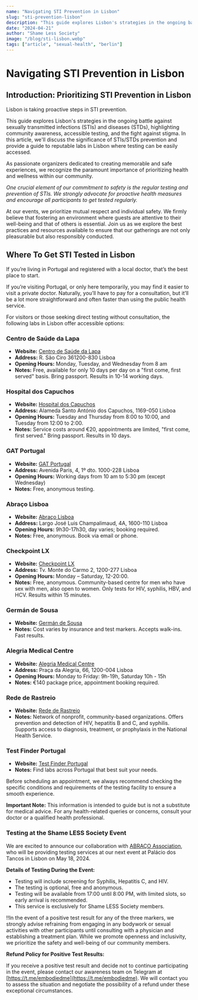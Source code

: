 ```yaml
---
name: "Navigating STI Prevention in Lisbon"
slug: "sti-prevention-lisbon"
description: "This guide explores Lisbon's strategies in the ongoing battle against sexually transmitted infections (STIs) and diseases (STDs)."
date: "2024-04-21"
author: "Shame Less Society"
image: "/blog/sti-lisbon.webp"
tags: ["article", "sexual-health", "berlin"]
---
```


# Navigating STI Prevention in Lisbon


## Introduction: Prioritizing STI Prevention in Lisbon

Lisbon is taking proactive steps in STI prevention.

This guide explores Lisbon's strategies in the ongoing battle against sexually transmitted infections (STIs) and diseases (STDs), highlighting community awareness, accessible testing, and the fight against stigma. In this article, we'll discuss the significance of STIs/STDs prevention and provide a guide to reputable labs in Lisbon where testing can be easily accessed.

As passionate organizers dedicated to creating memorable and safe experiences, we recognize the paramount importance of prioritizing health and wellness within our community.

*One crucial element of our commitment to safety is the regular testing and prevention of STIs. We strongly advocate for proactive health measures and encourage all participants to get tested regularly.*

At our events, we prioritize mutual respect and individual safety. We firmly believe that fostering an environment where guests are attentive to their well-being and that of others is essential. Join us as we explore the best practices and resources available to ensure that our gatherings are not only pleasurable but also responsibly conducted.

## Where To Get STI Tested in Lisbon

If you’re living in Portugal and registered with a local doctor, that’s the best place to start.

If you’re visiting Portugal, or only here temporarily, you may find it easier to visit a private doctor. Naturally, you’ll have to pay for a consultation, but it’ll be a lot more straightforward and often faster than using the public health service.

For visitors or those seeking direct testing without consultation, the following labs in Lisbon offer accessible options:

### Centro de Saúde da Lapa
- **Website:** [Centro de Saúde da Lapa](https://centrosdesaude.pt/centro/centro-de-saude-da-lapa)
- **Address:** R. São Ciro 361200-830 Lisboa
- **Opening Hours:** Monday, Tuesday, and Wednesday from 8 am
- **Notes:** Free, available for only 10 days per day on a "first come, first served" basis. Bring passport. Results in 10-14 working days.

### Hospital dos Capuchos
- **Website:** [Hospital dos Capuchos](https://www.chlc.min-saude.pt/hospital-dos-capuchos/)
- **Address:** Alameda Santo António dos Capuchos, 1169-050 Lisboa
- **Opening Hours:** Tuesday and Thursday from 8:00 to 10:00, and Tuesday from 12:00 to 2:00.
- **Notes:** Service costs around €20, appointments are limited, "first come, first served." Bring passport. Results in 10 days.

### GAT Portugal
- **Website:** [GAT Portugal](https://www.gatportugal.org/)
- **Address:** Avenida Paris, 4, 1º dto. 1000-228 Lisboa
- **Opening Hours:** Working days from 10 am to 5:30 pm (except Wednesday)
- **Notes:** Free, anonymous testing.

### Abraço Lisboa
- **Website:** [Abraço Lisboa](https://abraco.pt/o-que-fazemos/testes-rapidos/)
- **Address:** Largo José Luis Champalimaud, 4A, 1600-110 Lisboa
- **Opening Hours:** 9h30-17h30, day varies; booking required.
- **Notes:** Free, anonymous. Book via email or phone.

### Checkpoint LX
- **Website:** [Checkpoint LX](https://www.checkpointlx.com/checkpointlx)
- **Address:** Tv. Monte do Carmo 2, 1200-277 Lisboa
- **Opening Hours:** Monday – Saturday, 12-20:00.
- **Notes:** Free, anonymous. Community-based centre for men who have sex with men, also open to women. Only tests for HIV, syphilis, HBV, and HCV. Results within 15 minutes.

### Germán de Sousa
- **Website:** [Germán de Sousa](https://www.germanodesousa.com/areas-clinicas/infeccoes-sexualmente-transmissiveis/)
- **Notes:** Cost varies by insurance and test markers. Accepts walk-ins. Fast results.

### Alegria Medical Centre
- **Website:** [Alegria Medical Centre](https://www.alegriamed.com/en/std-and-sti/)
- **Address:** Praça da Alegria, 66, 1200-004 Lisboa
- **Opening Hours:** Monday to Friday: 9h-19h, Saturday 10h - 15h
- **Notes:** €140 package price, appointment booking required.

### Rede de Rastreio
- **Website:** [Rede de Rastreio](http://www.redederastreio.pt/organizacoesparticipantes)
- **Notes:** Network of nonprofit, community-based organizations. Offers prevention and detection of HIV, hepatitis B and C, and syphilis. Supports access to diagnosis, treatment, or prophylaxis in the National Health Service.

### Test Finder Portugal
- **Website:** [Test Finder Portugal](https://www.testfinder.info/?city=lisboa&country=Portugal&sti=True)
- **Notes:** Find labs across Portugal that best suit your needs.

Before scheduling an appointment, we always recommend checking the specific conditions and requirements of the testing facility to ensure a smooth experience.

**Important Note:** This information is intended to guide but is not a substitute for medical advice. For any health-related queries or concerns, consult your doctor or a qualified health professional.

### **Testing at the Shame LESS Society Event**

We are excited to announce our collaboration with [ABRAÇO Association](https://abraco.pt/sobre-nos/a-abraco/), who will be providing testing services at our next event at Palácio dos Tancos in Lisbon on May 18, 2024.

**Details of Testing During the Event:**

- Testing will include screening for Syphilis, Hepatitis C, and HIV.
- The testing is optional, free and anonymous.
- Testing will be available from 17:00 until 8:00 PM, with limited slots, so early arrival is recommended.
- This service is exclusively for Shame LESS Society members.

‼️In the event of a positive test result for any of the three markers, we strongly advise refraining from engaging in any bodywork or sexual activities with other participants until consulting with a physician and establishing a treatment plan. While we promote openness and inclusivity, we prioritize the safety and well-being of our community members.

**Refund Policy for Positive Test Results:**

If you receive a positive test result and decide not to continue participating in the event, please contact our awareness team on Telegram at [https://t.me/embodiedme](https://t.me/embodiedme). We will contact you to assess the situation and negotiate the possibility of a refund under these exceptional circumstances.